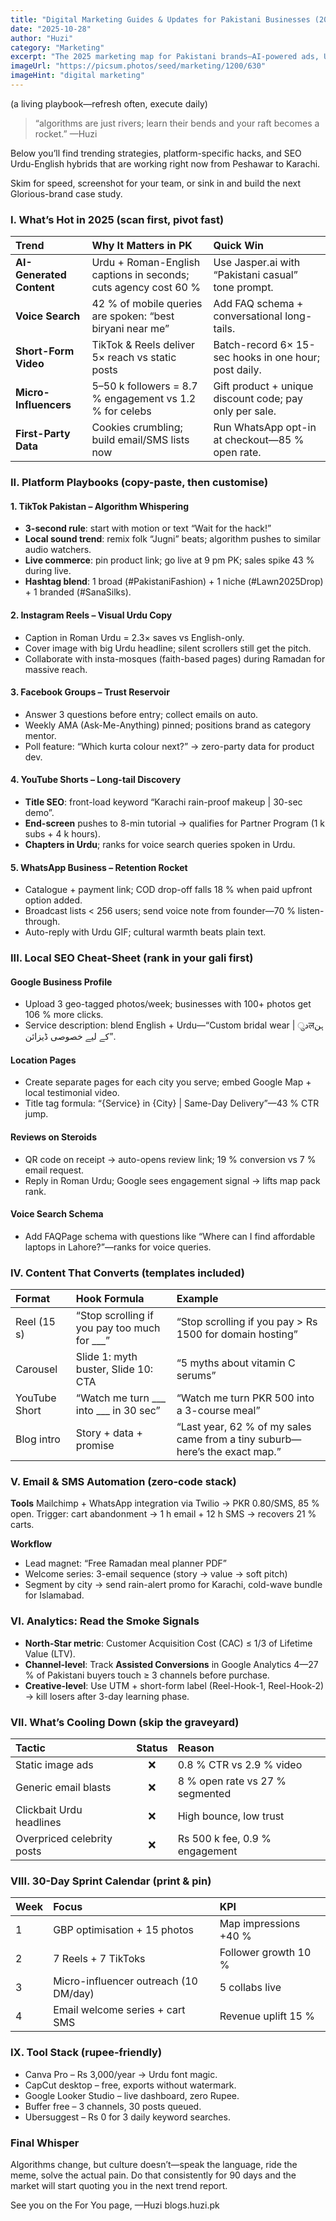 ```yaml
---
title: "Digital Marketing Guides & Updates for Pakistani Businesses (2025 Edition)"
date: "2025-10-28"
author: "Huzi"
category: "Marketing"
excerpt: "The 2025 marketing map for Pakistani brands—AI-powered ads, Urdu SEO, TikTok goldmines, and the death of boring banners. Keep this tab open; your competitor already has it."
imageUrl: "https://picsum.photos/seed/marketing/1200/630"
imageHint: "digital marketing"
---
```


(a living playbook—refresh often, execute daily)

> “algorithms are just rivers;
> learn their bends and your raft becomes a rocket.”
> —Huzi

Below you’ll find trending strategies, platform-specific hacks, and SEO Urdu-English hybrids that are working right now from Peshawar to Karachi.

Skim for speed, screenshot for your team, or sink in and build the next Glorious-brand case study.

### I. What’s Hot in 2025 (scan first, pivot fast)

| Trend                   | Why It Matters in PK                                         | Quick Win                                            |
| :---------------------- | :----------------------------------------------------------- | :--------------------------------------------------- |
| **AI-Generated Content**| Urdu + Roman-English captions in seconds; cuts agency cost 60 % | Use Jasper.ai with “Pakistani casual” tone prompt.   |
| **Voice Search**        | 42 % of mobile queries are spoken: “best biryani near me”   | Add FAQ schema + conversational long-tails.          |
| **Short-Form Video**    | TikTok & Reels deliver 5× reach vs static posts             | Batch-record 6× 15-sec hooks in one hour; post daily. |
| **Micro-Influencers**   | 5–50 k followers = 8.7 % engagement vs 1.2 % for celebs     | Gift product + unique discount code; pay only per sale. |
| **First-Party Data**    | Cookies crumbling; build email/SMS lists now                 | Run WhatsApp opt-in at checkout—85 % open rate.      |

### II. Platform Playbooks (copy-paste, then customise)

#### 1. TikTok Pakistan – Algorithm Whispering

-   **3-second rule**: start with motion or text “Wait for the hack!”
-   **Local sound trend**: remix folk “Jugni” beats; algorithm pushes to similar audio watchers.
-   **Live commerce**: pin product link; go live at 9 pm PK; sales spike 43 % during live.
-   **Hashtag blend**: 1 broad (#PakistaniFashion) + 1 niche (#Lawn2025Drop) + 1 branded (#SanaSilks).

#### 2. Instagram Reels – Visual Urdu Copy

-   Caption in Roman Urdu = 2.3× saves vs English-only.
-   Cover image with big Urdu headline; silent scrollers still get the pitch.
-   Collaborate with insta-mosques (faith-based pages) during Ramadan for massive reach.

#### 3. Facebook Groups – Trust Reservoir

-   Answer 3 questions before entry; collect emails on auto.
-   Weekly AMA (Ask-Me-Anything) pinned; positions brand as category mentor.
-   Poll feature: “Which kurta colour next?” → zero-party data for product dev.

#### 4. YouTube Shorts – Long-tail Discovery

-   **Title SEO**: front-load keyword “Karachi rain-proof makeup | 30-sec demo”.
-   **End-screen** pushes to 8-min tutorial → qualifies for Partner Program (1 k subs + 4 k hours).
-   **Chapters in Urdu**; ranks for voice search queries spoken in Urdu.

#### 5. WhatsApp Business – Retention Rocket

-   Catalogue + payment link; COD drop-off falls 18 % when paid upfront option added.
-   Broadcast lists < 256 users; send voice note from founder—70 % listen-through.
-   Auto-reply with Urdu GIF; cultural warmth beats plain text.

### III. Local SEO Cheat-Sheet (rank in your gali first)

#### Google Business Profile

-   Upload 3 geo-tagged photos/week; businesses with 100+ photos get 106 % more clicks.
-   Service description: blend English + Urdu—“Custom bridal wear | دुलہن کے لیے خصوصی ڈیزائن”.

#### Location Pages

-   Create separate pages for each city you serve; embed Google Map + local testimonial video.
-   Title tag formula: “{Service} in {City} | Same-Day Delivery”—43 % CTR jump.

#### Reviews on Steroids

-   QR code on receipt → auto-opens review link; 19 % conversion vs 7 % email request.
-   Reply in Roman Urdu; Google sees engagement signal → lifts map pack rank.

#### Voice Search Schema

-   Add FAQPage schema with questions like “Where can I find affordable laptops in Lahore?”—ranks for voice queries.

### IV. Content That Converts (templates included)

| Format        | Hook Formula                                | Example                                               |
| :------------ | :------------------------------------------ | :---------------------------------------------------- |
| Reel (15 s)   | “Stop scrolling if you pay too much for ___”| “Stop scrolling if you pay > Rs 1500 for domain hosting” |
| Carousel      | Slide 1: myth buster, Slide 10: CTA         | “5 myths about vitamin C serums”                      |
| YouTube Short | “Watch me turn ___ into ___ in 30 sec”      | “Watch me turn PKR 500 into a 3-course meal”          |
| Blog intro    | Story + data + promise                      | “Last year, 62 % of my sales came from a tiny suburb—here’s the exact map.” |

### V. Email & SMS Automation (zero-code stack)

**Tools**
Mailchimp + WhatsApp integration via Twilio → PKR 0.80/SMS, 85 % open.
Trigger: cart abandonment → 1 h email + 12 h SMS → recovers 21 % carts.

**Workflow**
-   Lead magnet: “Free Ramadan meal planner PDF”
-   Welcome series: 3-email sequence (story → value → soft pitch)
-   Segment by city → send rain-alert promo for Karachi, cold-wave bundle for Islamabad.

### VI. Analytics: Read the Smoke Signals

-   **North-Star metric**: Customer Acquisition Cost (CAC) ≤ 1/3 of Lifetime Value (LTV).
-   **Channel-level**: Track **Assisted Conversions** in Google Analytics 4—27 % of Pakistani buyers touch ≥ 3 channels before purchase.
-   **Creative-level**: Use UTM + short-form label (Reel-Hook-1, Reel-Hook-2) → kill losers after 3-day learning phase.

### VII. What’s Cooling Down (skip the graveyard)

| Tactic                        | Status | Reason                                        |
| :---------------------------- | :----: | :-------------------------------------------- |
| Static image ads              |   ❌   | 0.8 % CTR vs 2.9 % video                      |
| Generic email blasts          |   ❌   | 8 % open rate vs 27 % segmented               |
| Clickbait Urdu headlines      |   ❌   | High bounce, low trust                        |
| Overpriced celebrity posts    |   ❌   | Rs 500 k fee, 0.9 % engagement                |

### VIII. 30-Day Sprint Calendar (print & pin)

| Week | Focus                                   | KPI                   |
| :--- | :-------------------------------------- | :-------------------- |
| 1    | GBP optimisation + 15 photos            | Map impressions +40 % |
| 2    | 7 Reels + 7 TikToks                     | Follower growth 10 %  |
| 3    | Micro-influencer outreach (10 DM/day)   | 5 collabs live        |
| 4    | Email welcome series + cart SMS         | Revenue uplift 15 %   |

### IX. Tool Stack (rupee-friendly)

-   Canva Pro – Rs 3,000/year → Urdu font magic.
-   CapCut desktop – free, exports without watermark.
-   Google Looker Studio – live dashboard, zero Rupee.
-   Buffer free – 3 channels, 30 posts queued.
-   Ubersuggest – Rs 0 for 3 daily keyword searches.

### Final Whisper

Algorithms change, but culture doesn’t—speak the language, ride the meme, solve the actual pain.
Do that consistently for 90 days and the market will start quoting you in the next trend report.

See you on the For You page,
—Huzi
blogs.huzi.pk
